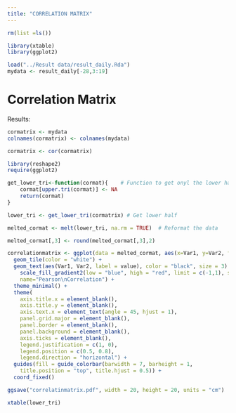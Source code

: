 ```yaml
---
title: "CORRELATION MATRIX"
---
```


```r
rm(list =ls())
```

```r
library(xtable)
library(ggplot2)
```


```r
load("../Result data/result_daily.Rda")
mydata <- result_daily[-28,3:19]
```


Correlation Matrix
====================

Results:


```r

cormatrix <- mydata
colnames(cormatrix) <- colnames(mydata)

cormatrix <- cor(cormatrix)

library(reshape2)
require(ggplot2)

get_lower_tri<-function(cormat){    # Function to get onyl the lower half of the correlation matrix
    cormat[upper.tri(cormat)] <- NA
    return(cormat)
}

lower_tri <- get_lower_tri(cormatrix) # Get lower half

melted_cormat <- melt(lower_tri, na.rm = TRUE)  # Reformat the data 

melted_cormat[,3] <- round(melted_cormat[,3],2)

correlationmatrix <- ggplot(data = melted_cormat, aes(x=Var1, y=Var2, fill=value)) + # Generate plot
  geom_tile(color = "white") +
  geom_text(aes(Var1, Var2, label = value), color = "black", size = 3) +
    scale_fill_gradient2(low = "blue", high = "red", limit = c(-1,1), space = "Lab", 
    name="Pearson\nCorrelation") +
  theme_minimal() + 
  theme(
    axis.title.x = element_blank(),
    axis.title.y = element_blank(),
    axis.text.x = element_text(angle = 45, hjust = 1),
    panel.grid.major = element_blank(),
    panel.border = element_blank(),
    panel.background = element_blank(),
    axis.ticks = element_blank(),
    legend.justification = c(1, 0),
    legend.position = c(0.5, 0.8),
    legend.direction = "horizontal") +
  guides(fill = guide_colorbar(barwidth = 7, barheight = 1,
    title.position = "top", title.hjust = 0.5)) +
  coord_fixed()

ggsave("correlatinmatrix.pdf", width = 20, height = 20, units = "cm")
```

```r
xtable(lower_tri)
```

